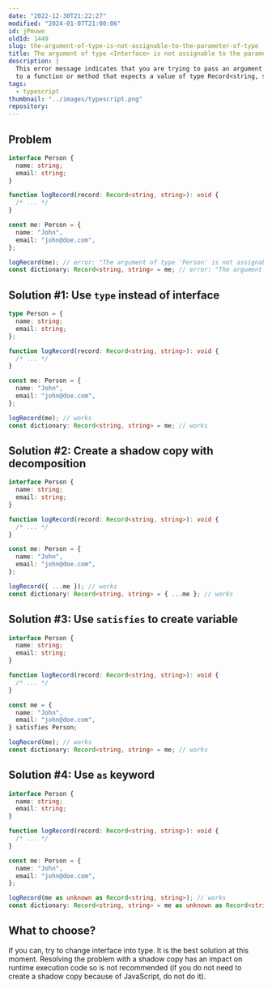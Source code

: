 ```yaml
---
date: "2022-12-30T21:22:27"
modified: "2024-01-07T21:00:06"
id: jPmuwe
oldId: 1449
slug: the-argument-of-type-is-not-assignable-to-the-parameter-of-type
title: The argument of type <Interface> is not assignable to the parameter of type Record<string, string>
description: |
  This error message indicates that you are trying to pass an argument of type Interface 
  to a function or method that expects a value of type Record<string, string>. See how to fix this.
tags:
  - typescript
thumbnail: "../images/typescript.png"
repository:
---
```


## Problem

```ts
interface Person {
  name: string;
  email: string;
}

function logRecord(record: Record<string, string>): void {
  /* ... */
}

const me: Person = {
  name: "John",
  email: "john@doe.com",
};

logRecord(me); // error: "The argument of type 'Person' is not assignable to the parameter of type 'Record<string, string>'"
const dictionary: Record<string, string> = me; // error: "The argument of type 'Person' is not assignable to the parameter of type 'Record<string, string>'"
```

## Solution #1: Use `type` instead of interface

```ts
type Person = {
  name: string;
  email: string;
};

function logRecord(record: Record<string, string>): void {
  /* ... */
}

const me: Person = {
  name: "John",
  email: "john@doe.com",
};

logRecord(me); // works
const dictionary: Record<string, string> = me; // works
```

## Solution #2: Create a shadow copy with decomposition

```ts
interface Person {
  name: string;
  email: string;
}

function logRecord(record: Record<string, string>): void {
  /* ... */
}

const me: Person = {
  name: "John",
  email: "john@doe.com",
};

logRecord({ ...me }); // works
const dictionary: Record<string, string> = { ...me }; // works
```

## Solution #3: Use `satisfies` to create variable

```ts
interface Person {
  name: string;
  email: string;
}

function logRecord(record: Record<string, string>): void {
  /* ... */
}

const me = {
  name: "John",
  email: "john@doe.com",
} satisfies Person;

logRecord(me); // works
const dictionary: Record<string, string> = me; // works
```

## Solution #4: Use `as` keyword

```ts
interface Person {
  name: string;
  email: string;
}

function logRecord(record: Record<string, string>): void {
  /* ... */
}

const me: Person = {
  name: "John",
  email: "john@doe.com",
};

logRecord(me as unknown as Record<string, string>); // works
const dictionary: Record<string, string> = me as unknown as Record<string, string>; // works
```

## What to choose?

If you can, try to change interface into type.
It is the best solution at this moment.
Resolving the problem with a shadow copy has an impact on
runtime execution code so is not recommended
(if you do not need to create a shadow copy because of JavaScript, do not do it).
